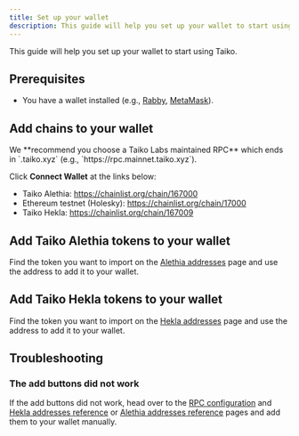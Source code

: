 ```yaml
---
title: Set up your wallet
description: This guide will help you set up your wallet to start using Taiko.
---
```



This guide will help you set up your wallet to start using Taiko.

## Prerequisites

- You have a wallet installed (e.g., [Rabby](https://rabby.io/), [MetaMask](https://metamask.io/)).

## Add chains to your wallet

<Aside>
We **recommend you choose a Taiko Labs maintained RPC** which ends in `.taiko.xyz` (e.g., `https://rpc.mainnet.taiko.xyz`).
</Aside>

Click **Connect Wallet** at the links below:

- Taiko Alethia: https://chainlist.org/chain/167000
- Ethereum testnet (Holesky): https://chainlist.org/chain/17000
- Taiko Hekla: https://chainlist.org/chain/167009

## Add Taiko Alethia tokens to your wallet

Find the token you want to import on the [Alethia addresses](/network-reference/alethia-addresses) page and use the address to add it to your wallet.

## Add Taiko Hekla tokens to your wallet

Find the token you want to import on the [Hekla addresses](/network-reference/hekla-addresses) page and use the address to add it to your wallet.

## Troubleshooting

### The add buttons did not work

If the add buttons did not work, head over to the [RPC configuration](/network-reference/rpc-configuration) and [Hekla addresses reference](/network-reference/hekla-addresses) or [Alethia addresses reference](/network-reference/alethia-addresses) pages and add them to your wallet manually.
